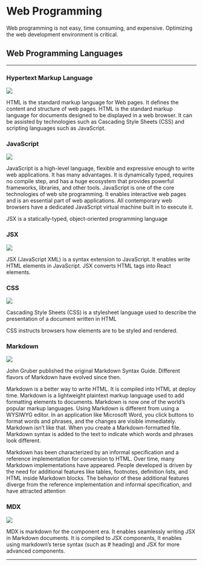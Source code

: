 
# Web Programming

Web programming is not easy, time consuming, and expensive. Optimizing the web development environment is critical.

## Web Programming Languages

---

### Hypertext Markup Language

<img height={100} src={HTML5logo} />

HTML is the standard markup language for Web pages. It defines the content and structure of web pages. HTML is the standard markup language for documents designed to be displayed in a web browser. It can be assisted by technologies such as Cascading Style Sheets (CSS) and scripting languages such as JavaScript.

### JavaScript

<img height={100} src={JavaScript} />

JavaScript is a high-level language, flexible and expressive enough to write web applications. It has many advantages. It is dynamically typed, requires no compile step, and has a huge ecosystem that provides powerful frameworks, libraries, and other tools. JavaScript is one of the core technologies of web site programming. It enables interactive web pages and is an essential part of web applications. All contemporary web browsers have a dedicated JavaScript virtual machine built in to execute it.

JSX is a statically-typed, object-oriented programming language

### JSX

<img height={100} width={100} src={JSXlogo} />

JSX (JavaScript XML) is a syntax extension to JavaScript. It enables write HTML elements in JavaScript. JSX converts HTML tags into React elements.

### CSS

<img height={100} src={CSS3logo} />

Cascading Style Sheets (CSS) is a stylesheet language used to describe the presentation of a document written in HTML

CSS instructs browsers how elements are to be styled and rendered.

### Markdown

<img height={100} width={100} src={Markdown} />

John Gruber published the original Markdown Syntax Guide. Different flavors of Markdown have evolved since then.

Markdown is a better way to write HTML. It is compiled into HTML at deploy time. Markdown is a lightweight plaintext markup language used to add formatting elements to documents. Markdown is now one of the world’s popular markup languages. Using Markdown is different from using a WYSIWYG editor. In an application like Microsoft Word, you click buttons to format words and phrases, and the changes are visible immediately. Markdown isn’t like that. When you create a Markdown-formatted file. Markdown syntax is added to the text to indicate which words and phrases look different.

Markdown has been characterized by an informal specification and a reference implementation for conversion to HTML. Over time, many Markdown implementations have appeared. People developed is driven by the need for additional features like tables, footnotes, definition lists, and HTML inside Markdown blocks. The behavior of these additional features diverge from the reference implementation and informal specification, and have attracted attention

### MDX

<img height={50} width={100} src={MDX} />

MDX is markdown for the component era. It enables seamlessly writing JSX in Markdown documents. It is compiled to JSX components, It enables using markdown’s terse syntax (such as # heading) and JSX for more advanced components.

---

